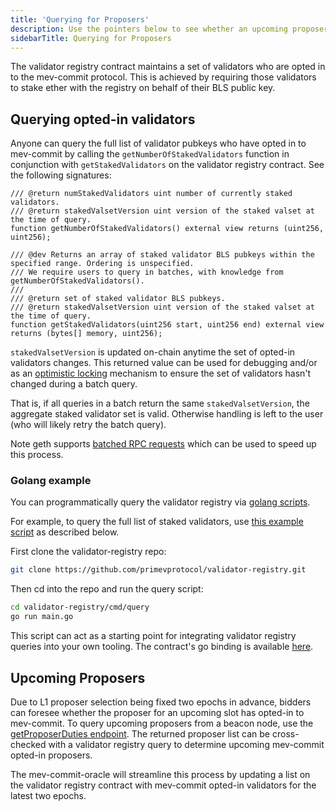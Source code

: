 ```yaml
---
title: 'Querying for Proposers'
description: Use the pointers below to see whether an upcoming proposer has opted in to mev-commit or not.
sidebarTitle: Querying for Proposers
---
```


The validator registry contract maintains a set of validators who are opted in to the mev-commit protocol. This is achieved by requiring those validators to stake ether with the registry on behalf of their BLS public key.

## Querying opted-in validators

Anyone can query the full list of validator pubkeys who have opted in to mev-commit by calling the `getNumberOfStakedValidators` function in conjunction with `getStakedValidators` on the validator registry contract. See the following signatures:

```solidity
/// @return numStakedValidators uint number of currently staked validators. 
/// @return stakedValsetVersion uint version of the staked valset at the time of query.
function getNumberOfStakedValidators() external view returns (uint256, uint256);

/// @dev Returns an array of staked validator BLS pubkeys within the specified range. Ordering is unspecified.
/// We require users to query in batches, with knowledge from getNumberOfStakedValidators().
///
/// @return set of staked validator BLS pubkeys.
/// @return stakedValsetVersion uint version of the staked valset at the time of query.
function getStakedValidators(uint256 start, uint256 end) external view returns (bytes[] memory, uint256);
```

`stakedValsetVersion` is updated on-chain anytime the set of opted-in validators changes. This returned value can be used for debugging and/or as an [optimistic locking](https://www.ibm.com/docs/en/db2/11.5?topic=overview-optimistic-locking) mechanism to ensure the set of validators hasn't changed during a batch query.

That is, if all queries in a batch return the same `stakedValsetVersion`, the aggregate staked validator set is valid. Otherwise handling is left to the user (who will likely retry the batch query).

Note geth supports [batched RPC requests](https://geth.ethereum.org/docs/interacting-with-geth/rpc/batch) which can be used to speed up this process.

### Golang example

You can programmatically query the validator registry via [golang scripts](https://github.com/primevprotocol/validator-registry).

For example, to query the full list of staked validators, use [this example script](https://github.com/primevprotocol/validator-registry/blob/main/cmd/query/main.go) as described below.

First clone the validator-registry repo:

```bash
git clone https://github.com/primevprotocol/validator-registry.git
```

Then cd into the repo and run the query script:

```bash
cd validator-registry/cmd/query
go run main.go
```

This script can act as a starting point for integrating validator registry queries into your own tooling. The contract's go binding is available [here](https://github.com/primevprotocol/validator-registry/blob/main/pkg/validatorregistry/ValidatorRegistry.go).

## Upcoming Proposers

Due to L1 proposer selection being fixed two epochs in advance, bidders can foresee whether the proposer for an upcoming slot has opted-in to mev-commit. To query upcoming proposers from a beacon node, use the [getProposerDuties endpoint](https://ethereum.github.io/beacon-APIs/#/Validator/getProposerDuties). The returned proposer list can be cross-checked with a validator registry query to determine upcoming mev-commit opted-in proposers.

The mev-commit-oracle will streamline this process by updating a list on the validator registry contract with mev-commit opted-in validators for the latest two epochs.
